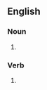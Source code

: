 ==English==

===Noun===
{{head|en|noun form}}

# {{plural of|en|crankshaft}}

===Verb===
{{head|en|verb form}}

# {{en-third-person singular of|crankshaft}}